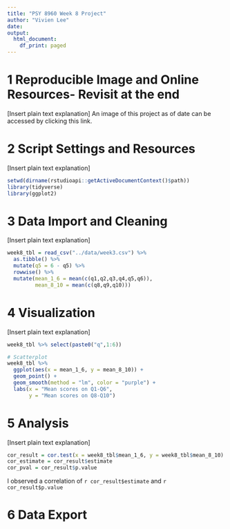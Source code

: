 ```yaml
---
title: "PSY 8960 Week 8 Project"
author: "Vivien Lee"
date: 
output: 
  html_document:
    df_print: paged
---
```


# 1 Reproducible Image and Online Resources- Revisit at the end
[Insert plain text explanation]
An image of this project as of date can be accessed by clicking this link.

# 2 Script Settings and Resources
[Insert plain text explanation]
```r
setwd(dirname(rstudioapi::getActiveDocumentContext()$path))
library(tidyverse)
library(ggplot2)
```

# 3 Data Import and Cleaning
[Insert plain text explanation]
```r
week8_tbl = read_csv("../data/week3.csv") %>% 
  as.tibble() %>% 
  mutate(q5 = 6 - q5) %>% 
  rowwise() %>% 
  mutate(mean_1_6 = mean(c(q1,q2,q3,q4,q5,q6)),
         mean_8_10 = mean(c(q8,q9,q10)))
```

# 4 Visualization
[Insert plain text explanation]
```r
week8_tbl %>% select(paste0("q",1:6))

# Scatterplot
week8_tbl %>%
  ggplot(aes(x = mean_1_6, y = mean_8_10)) + 
  geom_point() + 
  geom_smooth(method = "lm", color = "purple") + 
  labs(x = "Mean scores on Q1-Q6",
       y = "Mean scores on Q8-Q10")
```


# 5 Analysis 
[Insert plain text explanation]
```r
cor_result = cor.test(x = week8_tbl$mean_1_6, y = week8_tbl$mean_8_10)
cor_estimate = cor_result$estimate
cor_pval = cor_result$p.value
```
I observed a correlation of `r cor_result$estimate` and `r cor_result$p.value`

# 6 Data Export 
```r

```


